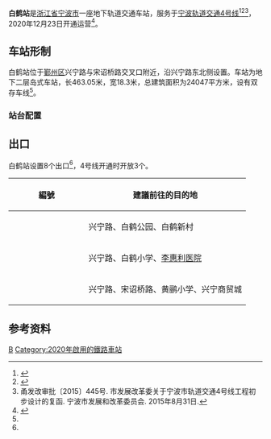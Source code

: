 {{Infobox station
| name = 白鹤站
| eng_name = Baihe Station
| linecolour = {{NingboRT color|4|s}}
| type = [[地铁站|地铁站]]
| image = Baihe Station, Line 4, NBRT, 2020-12-26.jpg
| caption = 
| address = 兴宁路、宋诏桥路路口
| borough = [[浙江省|浙江省]][[宁波市|宁波市]][[鄞州区|鄞州区]]
| country = {{CHN}}
| coordinates = {{coord|format=dms|display=inline,title|Region:CN_Railway_Station}}
| owned = [[宁波市轨道交通集团有限公司|宁波市轨道交通集团]]
| operator = 宁波市轨道交通集团运营分公司
| line = {{NingboRT Sign|4|full}}
| distance = 
| platform = 1个[[岛式站台|岛式站台]]
| tracks = 2条
| bus_routes = <!--公交线路-->
| bus_stands = <!--公交站数量-->
| connections = <!--换乘交通-->
| structure = 地下车站
| hall = 地下站厅
| Interchange = 
| elevator = 2部
| exits = 8个
| disabled = <!--无障碍设施-->
| depth = <!--车站埋深-->
| levels = 2层
| architect = 
| architectural_style = 
| colour = 
| status = 在用
| built = 
| opened = {{NingboRT Dater|ymd|line=4}}
| closed = 
| former = 
| passengers = 
| pass_year = 
| pass_rank = 
| station_hours =
| hours = {{NingboRT Station Time|4|宁东|0:6|慈东|0:38|东慈|0:21}}
| first = {{NingboRT Time|4东慈F|0:21}}<br/>{{NingboRT Time|4宁东F|0:6}}
| last = {{NingboRT Time|4东慈L|0:21}}<br/>{{NingboRT Time|4慈东L|0:38}}
| adjacent = {{s-rail-start}}
{{s-rail|title=NingboRT}}
{{s-line new|system=NingboRT|line=4|previous=兴宁桥东|next=儿童公园}}
{{end box}}
| route_map = {{RenderStations|system=NingboRT|
{{bs-map|inline=1|legend=0
|top=往$$兴宁桥东$$
|map=
uSTRf\\\uSTRg
umABZg2\ENDEa!~STRc3\ENDEa!~STRc2\umABZg3
uSTR!~STRc1\ABZg+4\ABZg+1\uSTR!~STRc4
uSTR\STR\STR\uSTR
uSTR\ABZg2\ABZg3\uSTR
uSTR!~STRc2\ABZ3+1g\ABZ2+4g\uSTR!~STRc3
umABZg+1\STRc4\STRc1\umABZg+4
uSTR+BSl\BS\BS\uSTR+BSr
uSTR+BSl\BS\BS\uSTR+BSr
uSTRf\\\uSTRg
|bottom=往$$儿童公园$$
}}
}}
}}
'''白鹤站'''是[[浙江省|浙江省]][[宁波市|宁波市]]一座地下轨道交通车站，服务于[[宁波轨道交通|宁波轨道交通]][[宁波轨道交通4号线|4号线]]<ref>{{cite web|url=http://news.cnnb.com.cn/system/2015/09/08/008394376.shtml|title=4号线要来了！离开工差最后一步 看车站位置离你家远不远|publisher=甬派客户端|date=2015-09-08|accessdate=2017-12-23|archive-url=https://web.archive.org/web/20150919155509/http://news.cnnb.com.cn/system/2015/09/08/008394376.shtml|archive-date=2015-09-19|dead-url=yes}}</ref><ref>{{cite web|url=http://news.cnnb.com.cn/system/2016/02/25/008473173.shtml|title=宁波地铁4号线、2号线二期站名命名方案公示|publisher=中国宁波网|date=2016-02-25|accessdate=2017-12-23|archive-url=https://web.archive.org/web/20160226083938/http://news.cnnb.com.cn/system/2016/02/25/008473173.shtml|archive-date=2016-02-26|dead-url=yes}}</ref><ref name="main">甬发改审批〔2015〕445号. 市发展改革委关于宁波市轨道交通4号线工程初步设计的复函. 宁波市发展和改革委员会. 2015年8月31日.</ref>，2020年12月23日开通运营<ref name="open-ride4">{{Cite web|title=官宣！宁波轨道交通4号线12月23日上午10时开通运营|url=http://news.cnnb.com.cn/system/2020/12/21/030214390.shtml|accessdate=2020-12-21|author=张燕|date=2020-12-21|format=|publisher=中国宁波网|language=|archiveurl=https://web.archive.org/web/20201221095359/http://news.cnnb.com.cn/system/2020/12/21/030214390.shtml|archivedate=2020-12-21|dead-url=no}}</ref>。

==车站形制==
白鹤站位于[[鄞州区|鄞州区]]兴宁路与宋诏桥路交叉口附近，沿兴宁路东北侧设置。车站为地下二层岛式车站，长463.05米，宽18.3米，总建筑面积为24047平方米，设有双存车线<ref name="main" />。

===站台配置===
{{RenderStations|system=NingboRT|
{{RailStStart|北}}
{{RailStLine|1|1|dir=l|{{NingboRT Sign|4}} $$兴宁桥东$$・{{NingboRT Terminus|4|left}}方向}}
{{RailStPlatform|岛}}
{{RailStLine|2|2|dir=r|{{NingboRT Sign|4}} $$儿童公园$$・{{NingboRT Terminus|4|right}}方向}}
{{RailStEnd|南}}
}}

==出口==
白鹤站设置8个出口<ref name="main" />，4号线开通时开放3个。
{| class="wikitable"
! width="135px" |編號
!建議前往的目的地
|-
|{{NingboRT Exit|A}}
|兴宁路、白鹤公园、白鹤新村
|-
|{{NingboRT Exit|B}}
|兴宁路、白鹤小学、[[李惠利医院|李惠利医院]]
|-
|{{NingboRT Exit|C}}
|兴宁路、宋诏桥路、黄鹂小学、兴宁商贸城
|}

==参考资料==
{{reflist}}

{{宁波轨道交通4号线|B}}

[[Category:鄞州区轨道交通车站|B]]
[[Category:2020年啟用的鐵路車站|Category:2020年啟用的鐵路車站]]